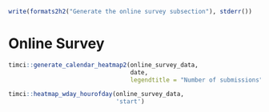 \clearpage

```r
write(formats2h2("Generate the online survey subsection"), stderr())
```

# Online Survey

```r
timci::generate_calendar_heatmap2(online_survey_data,
                                  date,
                                  legendtitle = "Number of submissions")
```

```r
timci::heatmap_wday_hourofday(online_survey_data,
                              'start')
```
